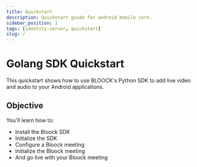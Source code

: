 ```yaml
---
title: Quickstart
description: Quickstart guide for android mobile core.
sidebar_position: 1
tags: [identity-server, quickstart]
slug: /
---
```



# Golang SDK Quickstart

This quickstart shows how to use BLOOCK's Python SDK to add live video and
audio to your Android applications.

## Objective

You'll learn how to:

- Install the Bloock SDK
- Initialize the SDK
- Configure a Bloock meeting
- Initialize the Bloock meeting
- And go live with your Bloock meeting

